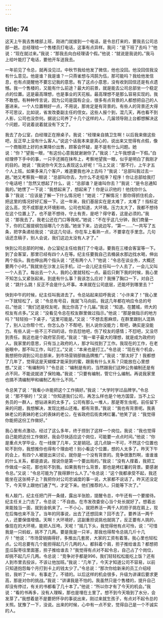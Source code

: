```yaml
---
---
---
```

title: 74
---




这天上午我去售楼部上班，刚进门就接到一个电话，是令总打来的，要我去公司总部一趟。总经理给一个售楼员打电话，这事有点异样。我问：“是下班了去吗？”他说：“现在就过来。”我说：“那我去向白经理请个假。”他说：“就说是我说的。”我马上给叶能打了电话，要他开车送我去。

一年前见了令总，就再没见过。中秋节我给他发了微信，他也没回。他没回信我没有什么意见。他是谁？我是谁？一只燕雀想与鸿鹄为伍，那可能吗？我给他发信息，也有点提醒他不要忘记我的意思。有了这点小意思，没有收到回信还是有点遗憾。我一个售楼的，又能有什么前途？最大的前景，就是能去公司总部坐一个稳定点的位置。这是最高理想，也是事业的天花板。最高理想不是那么容易实现的。我不敢想。有种种传言说，因为公司是国有企业，很多有点背景的人都想把自己的人塞进来。一个人位置稍好一点，不用说，那肯定是有背景的。有些人的背景还大得不可思议，比如说，省发改委副主任的侄女。这些人报个到，混几天，再也看不到人影，公司也没奈何。据说公司养了十几个这样的人，几届领导刚上台都想解决这个问题，可说着说着就没有下文了。

我去了办公室，白经理正在擦桌子。我说：“经理亲自搞卫生啊！以后我来做这些吧，反正早上没有什么客人。”说这个话我本来是真心的，说出来又觉得有点假，像一个商贩把上好的水果降价出售，顾客会怀疑，是不是有什么问题。她说：“你？”望我一眼，“有这份心意我就谢谢你了。”我说：“上午我想请一下假。”白经理停下手中的事，一只手还搁在抹布上，考察地望我一眼，似乎是明白了我刚才的目的。她说：“我说你今天怎么表现这么好呢！”马上又说：“那不行，上午才五个人上班。如果多来几个客户，难道要我也冲上去吗？”我说：“总部叫我过去一趟。”她又考察我一眼说：“总部叫你去，为什么不走程序？程序！你让总部给我打个电话吧！”忽然又想起了什么，说：“总部谁？是谁叫你去？”我说：“是令总通知我的。”她愣了一下说：“我想起来了，想起来了！你是认识他的！他找你什么事？”我说：“应该是了解一下什么情况吧！”她说：“了解情况！那你得抓住机会，把这里的情况好好汇报一下。这一年来，我们基层实在是太难了，太难了！指标定这么高，完不成那是大环境影响，公司也知道，大环境。压力太大了，我都不想待在这个位置上了。也不是不想待，守土有责，是吧？得守着，这是必须的。”我说：“那我去了。我老公还在门口等我呢。”她说：“不在乎这几分钟，我们商量一下，你的汇报提纲包括哪几个方面。”她坐下来，边说边写，“第一……”一共写了五条，把字条递给我说：“说这几句话，你在车上看熟一点，不要拿在手里念。几句话还念稿子，别人会说，我们这边太没有人才了。”

快到公司总部的时候，办公室纪主任给我打了个电话，要我在三楼会客室等一下。到了会客室，那里已经有四个人在等。纪主任要我自己去桶装水那边找水喝，伸出两个指头。我也伸出两个指头说：“还有两个人？”他说：“令总在谈业务，大概还要两个小时。”我就坐在沙发上玩手机，过一会儿纪主任叫一个人去了，一会儿又叫一个人去了。每出去一个人，我的心里就轻松一点。最后只剩下我的时候，我心里不知怎么又紧张起来。到底有什么事？我该怎么应对？我捶了胸口一下，对自己说：“跳什么跳！反正不会是什么坏事。本来就在公司底层，还能坏到哪里去？”

快到中午的时候，纪主任叫我进去了。令总站起来招呼我说：“小许来了！”我心里一下就轻松了，说：“令总有号召，我就飞马向前。我这几年都在响应令总的号召。”他说：“我们还是校友呢，我比你高了十几届。”我说：“知道。在麓城，师大的校友有点多。”又说：“没看见令总在校友群里做过指示。”他说：“那是做指示的地方吗？”轻轻拍一下桌子，“这里可能是。”又说：“不想去惹麻烦，在群里跟别人混熟了，别人让你帮个忙，你怎么办？不帮吧，别人说你没能力；帮吧，确实是没能力。有些人说一些不三不四的话，你去怼他吧，伤了校友的感情；不怼吧，又没尽到责任。我这也是个政府官员呢。”我说：“我一辈子最大的理想，就是成为政府的人。我家里的意思，只有当上政府的人，那才叫找到了工作。我现在的工作，在老爸眼中，那不叫工作，叫打工。”又说：“本来也是打工。”令总说：“现在有个机会，我想把你调到公司总部来，到市场营销部做品牌推广。”我说：“那太好了！我都想了几年了，觉得这是天蝴蝶才能采到的蜜，跟我有什么关系？只能放在心里想想。”又说：“有编制吗？”令总说：“编制是有的，当然跟我们这种公务编制还是有点不同，不能说就进了保险箱。”我说：“只要有编制，管它什么编制。再说我家里也搞不清编制甲和编制乙有什么不同。”

令总笑了说：“我看小许能把这个工作搞好。”我说：“大学时学过品牌学。”令总说：“那不够的！”又说：“你知道我们公司，再怎么样也是个地方国营，当不上公务员的一群人，想钻进来的太多了。公司有那么一堆人，那是寄生虫呢。前任留下来的问题，我想解决，发现比撼山还难。都有背景。”我说：“我也有背景呢。我表妹老公的表妹的老公的表妹的老公，在省政府后街卖烤红薯。”他笑了说：“我觉得你能把这份工作做好。”

我心里有点激动，经过了这么多年，终于捞到了这样一个岗位。我说：“我也觉得自己能把这份工作做好。我会尽快适应这个岗位，可能要一点点时间。”他说：“你是重点大学毕业，在一线做了几年，又是销冠。这几点缺一不可，不然这个位置也轮不到你，我想推你也得有个理由吧！别小看这个位置，想的人太多了。昨天下午的会上，有四个人被提出来讨论，就你是一个没有背景的。竞争很激烈啊，谁谁谁的什么关系，都是直说。按说你是第一个要出局的。”我说：“没有人撑着，我把工作做成一朵花，那也轮不到我。如果我有什么背景，那也是烤红薯的背景。要感谢令总。”又说：“令总可能为了我得罪什么人了。”令总说：“这个我都承受不起，我还能坐在这张椅子上？我把你对公司忠诚度的事一说，大家都不说话了。昨天还没定下，今天早上跟他们通了气，才定下来。他们推荐的人，只能等下次了。”

有人敲门，纪主任把门开一条缝，露出半张脸，提醒令总，中午还有一个要接待。纪主任关上门去了，令总说：“不自由。在市发改委安心当个处长就好了。想着出来能独当一面，就到金帆来了。一不小心，就把养活一两千人的担子挑在肩上，现在后悔也来不及了。当年的同事说，出去了还想回来？回不去了。要养活一两千人，还要保值增值。天啊！大环境好，这副重担说挑也就挑了，反正要有人挑的，像现在的大环境，能把人压垮。天呢！”摇几下头，我觉得他有点可怜，说：“可惜我是一只蚂蚁，挑不了几两。要是我是一只羊，那我也得帮令总挑几斤十几斤！”他说：“市场营销搞得好，多推出几套房，大家的工资有着落，我心里也轻松点。公司总要有几个能担得起几斤几两的人。都斜着个肩，担子推给谁去？都想把歪瓜裂枣往里面塞，担子推给谁去？”我觉得有点对不起令总，自己占了个岗位，却挑不起几斤几两。令总说：“竞争对手都是996，我们轻轻松松能吃上饭？还有人到市里去投诉，不该让他加班。”我说：“几年了，今天才知道公司不容易，以前只知道抱怨每个月打到卡上的钱太少了。”令总说：“那次你给新来的员工介绍经验，我听了一半，有事走了。不错的。以后这样的机会很多，升级为讲课后要求更高，那是对你的挑战。”我说：“讲课我是不怕的。我虽然只是个售楼的，提升自己却没有停过，有关的书都看了几十本了。”他说：“所以你才有了今天的机会。”我说：“看的书再多，没有人理睬，那也是埋在土里了。想不到今天吸到了水分，会发芽了。”我想着是不是要把怀孕的事说出来，刚过来就生孩子，有点对不起令总的关照。犹豫了一下，没说。出来的时候，心中有一点不安，觉得自己是一个不诚实的人。